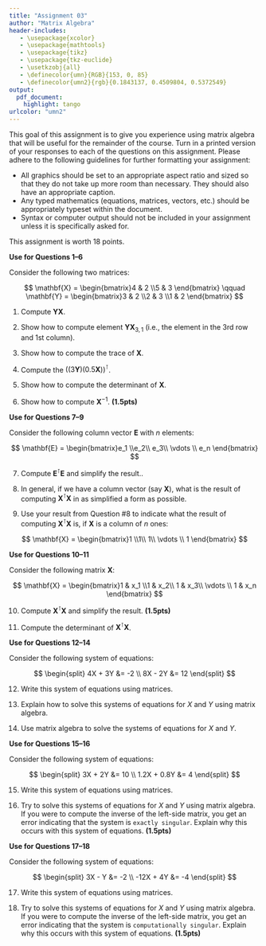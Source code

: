 ```yaml
---
title: "Assignment 03"
author: "Matrix Algebra"
header-includes:
   - \usepackage{xcolor}
   - \usepackage{mathtools}
   - \usepackage{tikz}
   - \usepackage{tkz-euclide}
   - \usetkzobj{all}
   - \definecolor{umn}{RGB}{153, 0, 85}
   - \definecolor{umn2}{rgb}{0.1843137, 0.4509804, 0.5372549}
output: 
  pdf_document:
    highlight: tango
urlcolor: "umn2"
---
```



This goal of this assignment is to give you experience using matrix algebra that will be useful for the remainder of the course. Turn in a printed version of your responses to each of the questions on this assignment. Please adhere to the following guidelines for further formatting your assignment: 

- All graphics should be set to an appropriate aspect ratio and sized so that they do not take up more room than necessary. They should also have an appropriate caption.
- Any typed mathematics (equations, matrices, vectors, etc.) should be appropriately typeset within the document.
- Syntax or computer output should not be included in your assignment unless it is specifically asked for.

This assignment is worth 18 points. 

\rule{0.5\linewidth}{\linethickness}  


**Use for Questions 1--6**

Consider the following two matrices:

$$
\mathbf{X} = \begin{bmatrix}4 & 2 \\5 & 3 \end{bmatrix}
\qquad
\mathbf{Y} = \begin{bmatrix}3 & 2 \\2 & 3 \\1 & 2 \end{bmatrix}
$$

1. Compute $\mathbf{YX}$. 

2. Show how to compute element $\mathbf{YX}_{3,1}$ (i.e., the element in the 3rd row and 1st column).

3. Show how to compute the trace of $\mathbf{X}$.

4. Compute the $\bigg((3\mathbf{Y})(0.5\mathbf{X})\bigg)^{\intercal}$.

5. Show how to compute the determinant of $\mathbf{X}$.

6. Show how to compute $\mathbf{X}^{-1}$. **(1.5pts)**


**Use for Questions 7--9**

Consider the following column vector $\mathbf{E}$ with $n$ elements:

$$
\mathbf{E} = \begin{bmatrix}e_1 \\e_2\\ e_3\\ \vdots \\ e_n \end{bmatrix}
$$

7. Compute $\mathbf{E}^\intercal\mathbf{E}$ and simplify the result..

8. In general, if we have a column vector (say $\mathbf{X}$), what is the result of computing $\mathbf{X}^\intercal\mathbf{X}$ in as simplified a form as possible.

\newpage

9. Use your result from Question \#8 to indicate what the result of computing $\mathbf{X}^\intercal\mathbf{X}$ is, if $\mathbf{X}$ is a column of $n$ ones:

$$
\mathbf{X} = \begin{bmatrix}1 \\1\\ 1\\ \vdots \\ 1 \end{bmatrix}
$$


**Use for Questions 10--11**

Consider the following matrix $\mathbf{X}$:

$$
\mathbf{X} = \begin{bmatrix}1 & x_1 \\1 & x_2\\ 1 & x_3\\ \vdots \\ 1 & x_n \end{bmatrix}
$$

10. Compute $\mathbf{X}^\intercal\mathbf{X}$ and simplify the result. **(1.5pts)**

11. Compute the determinant of $\mathbf{X}^\intercal\mathbf{X}$.


**Use for Questions 12--14**

Consider the following system of equations:

$$
\begin{split}
4X + 3Y &= -2 \\
8X - 2Y &= 12
\end{split}
$$

12. Write this system of equations using matrices.

13. Explain how to solve this systems of equations for $X$ and $Y$ using matrix algebra.

14. Use matrix algebra to solve the systems of equations for $X$ and $Y$. 


**Use for Questions 15--16**

Consider the following system of equations:

$$
\begin{split}
3X + 2Y &= 10 \\
1.2X + 0.8Y &= 4
\end{split}
$$

15. Write this system of equations using matrices.

16. Try to solve this systems of equations for $X$ and $Y$ using matrix algebra. If you were to compute the inverse of the left-side matrix, you get an error indicating that the system is `exactly singular`. Explain why this occurs with this system of equations. **(1.5pts)**


**Use for Questions 17--18**

Consider the following system of equations:

$$
\begin{split}
3X - Y &= -2 \\
-12X + 4Y &= -4
\end{split}
$$

17. Write this system of equations using matrices.

18. Try to solve this systems of equations for $X$ and $Y$ using matrix algebra. If you were to compute the inverse of the left-side matrix, you get an error indicating that the system is `computationally singular`. Explain why this occurs with this system of equations. **(1.5pts)**

